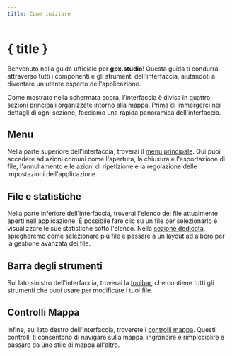 ```yaml
---
title: Come iniziare
---
```


<script lang="ts">
</script>

# { title }

Benvenuto nella guida ufficiale per **gpx.studio**!
Questa guida ti condurrà attraverso tutti i componenti e gli strumenti dell'interfaccia, aiutandoti a diventare un utente esperto dell'applicazione.

<DocsImage src="getting-started/interface" alt="L'interfaccia gpx.studio." />

Come mostrato nella schermata sopra, l'interfaccia è divisa in quattro sezioni principali organizzate intorno alla mappa. 
Prima di immergerci nei dettagli di ogni sezione, facciamo una rapida panoramica dell'interfaccia.

## Menu

Nella parte superiore dell'interfaccia, troverai il [menu principale](./menu).
Qui puoi accedere ad azioni comuni come l'apertura, la chiusura e l'esportazione di file, l'annullamento e le azioni di ripetizione e la regolazione delle impostazioni dell'applicazione.

## File e statistiche

Nella parte inferiore dell'interfaccia, troverai l'elenco dei file attualmente aperti nell'applicazione.
È possibile fare clic su un file per selezionarlo e visualizzare le sue statistiche sotto l'elenco.
Nella [sezione dedicata](./files-and-stats), spiegheremo come selezionare più file e passare a un layout ad albero per la gestione avanzata dei file.

## Barra degli strumenti

Sul lato sinistro dell'interfaccia, troverai la [toolbar](./toolbar), che contiene tutti gli strumenti che puoi usare per modificare i tuoi file.

## Controlli Mappa

Infine, sul lato destro dell'interfaccia, troverete i [controlli mappa](./map-controls).
Questi controlli ti consentono di navigare sulla mappa, ingrandire e rimpicciolire e passare da uno stile di mappa all'altro.
